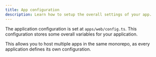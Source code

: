 ```yaml
---
title: App configuration
description: Learn how to setup the overall settings of your app.
---
```


The application configuration is set at `apps/web/config.ts`. This configuration stores some overall variables for your application.

This allows you to host multiple apps in the same monorepo, as every application defines its own configuration.
